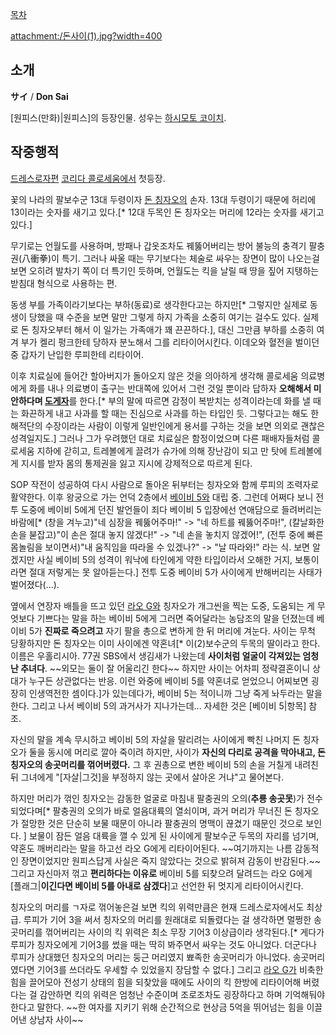[[목차]]

attachment:/돈사이(1).jpg?width=400

== 소개 ==
'''サイ''' / '''Don Sai'''

[원피스(만화)|원피스]의 등장인물. 성우는 [[하시모토 코이치]].

== 작중행적 ==
[[드레스로자]]편 [[코리다 콜로세움]]에서 첫등장.

꽃의 나라의 팔보수군 13대 두령이자 [[돈 칭자오]]의 손자. 13대 두령이기 때문에 허리에 13이라는 숫자를 새기고 있다.[* 12대 두목인 돈 칭자오는 머리에 12라는 숫자를 새기고 있다.]

무기로는 언월도를 사용하며, 방패나 갑옷조차도 꿰뚫어버리는 방어 불능의 충격기 팔충권(八衝拳)이 특기. 그러나 싸울 때는 무기보다는 체술로 싸우는 장면이 많이 나오는걸 보면 오히려 발차기 쪽이 더 특기인 듯하며, 언월도는 킥을 날릴 때 땅을 짚어 지탱하는 받침대 형식으로 사용하는 편.

동생 부를 가족이라기보다는 부하(동료)로 생각한다고는 하지만[* 그렇지만 실제로 동생이 당했을 때 수준을 보면 말만 그렇게 하지 가족을 소중히 여기는 걸수도 있다. 실제로 돈 칭자오부터 해서 이 일가는 가족애가 꽤 끈끈하다.], 대신 그만큼 부하를 소중히 여겨 부가 켈리 펑크한테 당하자 분노해서 그를 리타이어시킨다. 이데오와 혈전을 벌이던 중 갑자기 난입한 루피한테 리타이어.

이후 치료실에 들어간 할아버지가 돌아오지 않은 것을 의아하게 생각해 콜로세움 의료병에게 화를 내나 의료병이 출구는 반대쪽에 있어서 그런 것일 뿐이라 답하자 '''오해해서 미안하다며 [[도게자]]'''를 한다.[* 부의 말에 따르면 감정이 복받치는 성격이라는데 화를 낼 때는 화끈하게 내고 사과를 할 때는 진심으로 사과를 하는 타입인 듯. 그렇다고는 해도 한 해적단의 수장이라는 사람이 이렇게 일반인에게 용서를 구하는 것을 보면 의외로 괜찮은 성격일지도.] 그러나 그가 우려했던 대로 치료실은 함정이었으며 다른 패배자들처럼 콜로세움 지하에 갇히고, 트레볼에게 끌려가 슈가에 의해 장난감이 되고 만 탓에 트레볼에게 지시를 받자 몸의 통제권을 잃고 지시에 강제적으로 따르게 된다. 

SOP 작전이 성공하여 다시 사람으로 돌아온 뒤부터는 칭자오와 함께 루피의 조력자로 활약한다. 이후 왕궁으로 가는 언덕 2층에서 [[베이비 5]]와 대립 중. 그런데 어쩌다 보니 전투 도중에 베이비 5에게 던진 발언들이 죄다 베이비 5 입장에선 연애담으로 들려버리는 바람에[* (창을 겨누고)"네 심장을 꿰뚫어주마!" -> "네 하트를 꿰뚫어주마!", (칼날화한 손을 붇잡고)"이 손은 절대 놓지 않겠다!" -> "네 손을 놓치지 않겠어!", (전투 중에 빠른 몸놀림을 보이면서)"내 움직임을 따라올 수 있겠나?" -> "날 따라와!" 라는 식. 보면 알겠지만 사실 베이비 5의 성격이 워낙에 타인에게 약한 타입이라서 오해한 거지, 보통이라면 절대 저렇게는 못 알아듣는다.] 전투 도중 베이비 5가 사이에게 반해버리는 사태가 벌어졌다(...).

옆에서 연장자 배틀을 뜨고 있던 [[라오 G]]와 칭자오가 개그씬을 찍는 도중, 도움되는 게 무엇보다 기쁘다는 말을 하는 베이비 5에게 그러면 죽어달라는 농담조의 말을 던졌는데 베이비 5가 '''진짜로 죽으려고''' 자기 팔을 총으로 변하게 한 뒤 머리에 겨눈다. 사이는 무척 당황하지만 돈 칭자오는 이미 사이에겐 약혼녀[* 이(2)보수군의 두목의 딸이라고 한다. 이름은 우홀리시아. 77권 SBS에서 생김새가 나왔는데 '''사이처럼 얼굴이 각져있는 엄청난 추녀다'''. ~~외모는 둘이 잘 어울리긴 한다~~ 하지만 사이는 어차피 정략결혼이니 상대가 누구든 상관없다는 반응. 이런 와중에 베이비 5를 약혼녀로 얻었으니 어찌보면 굉장히 인생역전한 셈이다.]가 있는데다가, 베이비 5는 적이니까 그냥 죽게 놔두라는 말을 한다. 그리고 나서 베이비 5의 과거사가 지나가는데... 자세한 것은 [베이비 5|항목] 참조.

자신의 말을 계속 무시하고 베이비 5의 자살을 말리려는 사이에게 빡친 나머지 돈 칭자오가 둘을 동시에 머리로 깔아 죽이려 하지만, 사이가 '''자신의 다리로 공격을 막아내고, 돈 칭자오의 송곳머리를 꺾어버렸다.''' 그 후 권총으로 변한 베이비 5의 손을 거칠게 내려친 뒤 그녀에게 "[자살|그것]을 부정하지 않는 곳에서 살아온 거냐"고 물어본다.

하지만 머리가 꺾인 칭자오는 감동한 얼굴로 마침내 팔충권의 오의('''추룡 송곳못''')가 전수되었다며[* 팔충권의 오의가 바로 얼음대륙의 열쇠이며, 과거 머리가 무너진 돈 칭자오가 절망한 것은 단순히 보물 때문이 아니라 팔충권의 명맥이 끊겼기 때문인 것으로 보인다. ] 보물이 잠든 얼음 대륙을 깰 수 있게 된 사이에게 팔보수군 두목의 자리를 넘기며, 약혼도 깨버리라는 말을 하고선 라오 G에게 리타이어된다. ~~여기까지는 나름 감동적인 장면이었지만 원피스답게 사실은 죽지 않았다는 것으로 밝혀져 감동이 반감된다.~~ 그리고 자신마저 꺾고 '''편리하다는 이유로''' 베이비 5를 되찾으려 달려드는 라오 G에게 [플래그|'''이긴다면 베이비 5를 아내로 삼겠다''']고 선언한 뒤 멋지게 리타이어시킨다.

칭자오의 머리를 ㄱ자로 꺾어놓은걸 보면 킥의 위력만큼은 현재 드레스로자에서도 최상급. 루피가 기어 3을 써서 칭자오의 머리를 원래대로 되돌렸다는 걸 생각하면 멀쩡한 송곳머리를 꺾어버리는 사이의 킥 위력은 최소 무장 기어3 이상급이라 생각된다.[* 게다가 루피가 칭자오에게 기어3를 썼을 때는 딱히 봐주면서 싸우는 것도 아니었다. 더군다나 루피가 상대했던 칭자오의 머리는 둥근 머리였지 뾰족한 송곳머리가 아니었다. 송곳머리였다면 기어3를 쓰더라도 우세할 수 있었을지 장담할 수 없다.] 그리고 [[라오 G]]가 비축한 힘을 끌어모아 전성기 상태의 힘을 되찾았을 때에도 사이의 킥 한방에 리타이어해 버렸다는 걸 감안하면 킥의 위력은 엄청난 수준이며 조로조차도 굉장하다고 하며 기억해둬야한다고 말한다.
~~한 여자를 지키기 위해 순간적으로 현상금 5억을 뛰어넘는 힘을 이끌어낸 상남자 사이~~
